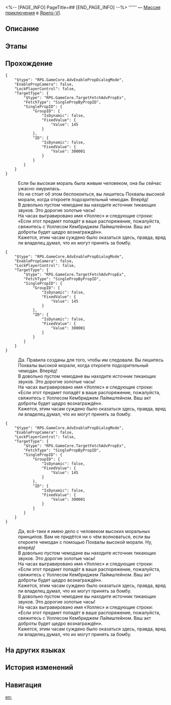 <%-- [PAGE_INFO]
PageTitle=##
[END_PAGE_INFO] --%>
{{Дополнить|Диалоги.}}
{{Миссия Инфобокс
|id              = 4040106
|Название        = 
|Изображение     = Миссия .png
|Тип             = Миссия приключения
|Событие         = 
|Глава           = 
|Условия         = Завершена [[Миссия Освоения]] «[[Неисчезающие тени]]»
|Персонажи       = Первопроходец
|СтартЛокация    = [[Ярило-VI]] — [[Административный район]]
|Мир             = Ярило-VI
|Предыдущая      = 
|Следующая       = 
|Награды         = Журнал приключений*2; Щиты*20
}}
'''''' — [[Миссия приключения]] в [[Ярило-VI]].

==Описание==
{{Описание|<!--официальное описание из Перекрёстка судеб-->}}

==Этапы==


==Прохождение==
{{Дополнить}}
<pre>{
	"$type": "RPG.GameCore.AdvEnablePropDialogMode",
	"EnablePropCamera": false,
	"LockPlayerControl": false,
	"TargetType": {
		"$type": "RPG.GameCore.TargetFetchAdvPropEx",
		"FetchType": "SinglePropByPropID",
		"SinglePropID": {
			"GroupID": {
				"IsDynamic": false,
				"FixedValue": {
					"Value": 145
				}
			},
			"ID": {
				"IsDynamic": false,
				"FixedValue": {
					"Value": 300001
				}
			}
		}
	}
}</pre>
:Если бы высокая мораль была живым человеком, она бы сейчас ужасно хмурилась.
:Но не стоит об этом беспокоиться, вы лишитесь Похвалы высокой морали, когда откроете подозрительный чемодан. Вперёд!
:<!--1-second delay-->
:В довольно пустом чемодане вы находите источник тикающих звуков. Это дорогие золотые часы!
:На часах выгравировано имя «Уоллес» и следующие строки: «Если этот предмет попадёт в ваше распоряжение, пожалуйста, свяжитесь с Уоллесом Кембриджем Лаймштейном. Ваш акт доброты будет щедро вознаграждён».
:Кажется, этим часам суждено было оказаться здесь, правда, вряд ли владелец думал, что их могут принять за бомбу.
:<!--1-second delay-->
<pre>{
	"$type": "RPG.GameCore.AdvEnablePropDialogMode",
	"EnablePropCamera": false,
	"LockPlayerControl": false,
	"TargetType": {
		"$type": "RPG.GameCore.TargetFetchAdvPropEx",
		"FetchType": "SinglePropByPropID",
		"SinglePropID": {
			"GroupID": {
				"IsDynamic": false,
				"FixedValue": {
					"Value": 145
				}
			},
			"ID": {
				"IsDynamic": false,
				"FixedValue": {
					"Value": 300001
				}
			}
		}
	}
}</pre>
:Да. Правила созданы для того, чтобы им следовали. Вы лишитесь Похвалы высокой морали, когда откроете подозрительный чемодан. Вперёд!
:<!--1-second delay-->
:В довольно пустом чемодане вы находите источник тикающих звуков. Это дорогие золотые часы!
:На часах выгравировано имя «Уоллес» и следующие строки: «Если этот предмет попадёт в ваше распоряжение, пожалуйста, свяжитесь с Уоллесом Кембриджем Лаймштейном. Ваш акт доброты будет щедро вознаграждён».
:Кажется, этим часам суждено было оказаться здесь, правда, вряд ли владелец думал, что их могут принять за бомбу.
:<!--1-second delay-->
<pre>{
	"$type": "RPG.GameCore.AdvEnablePropDialogMode",
	"EnablePropCamera": false,
	"LockPlayerControl": false,
	"TargetType": {
		"$type": "RPG.GameCore.TargetFetchAdvPropEx",
		"FetchType": "SinglePropByPropID",
		"SinglePropID": {
			"GroupID": {
				"IsDynamic": false,
				"FixedValue": {
					"Value": 145
				}
			},
			"ID": {
				"IsDynamic": false,
				"FixedValue": {
					"Value": 300001
				}
			}
		}
	}
}</pre>
:Да, всё-таки я имею дело с человеком высоких моральных принципов. Вам не придётся ни о чём волноваться, если вы откроете чемодан с помощью Похвалы высокой морали. Ну, вперёд!
:<!--1-second delay-->
:В довольно пустом чемодане вы находите источник тикающих звуков. Это дорогие золотые часы!
:На часах выгравировано имя «Уоллес» и следующие строки: «Если этот предмет попадёт в ваше распоряжение, пожалуйста, свяжитесь с Уоллесом Кембриджем Лаймштейном. Ваш акт доброты будет щедро вознаграждён».
:Кажется, этим часам суждено было оказаться здесь, правда, вряд ли владелец думал, что их могут принять за бомбу.
:<!--1-second delay-->
:В довольно пустом чемодане вы находите источник тикающих звуков. Это дорогие золотые часы!
:На часах выгравировано имя «Уоллес» и следующие строки: «Если этот предмет попадёт в ваше распоряжение, пожалуйста, свяжитесь с Уоллесом Кембриджем Лаймштейном. Ваш акт доброты будет щедро вознаграждён».
:Кажется, этим часам суждено было оказаться здесь, правда, вряд ли владелец думал, что их могут принять за бомбу.
:<!--1-second delay-->
{{Диалог Конец}}

==На других языках==
{{На других языках
|en   = 
|zhs  = 
|zht  = 
|ja   = 
|ko   = 
|es   = 
|fr   = 
|ru   = 
|th   = 
|vi   = 
|de   = 
|id   = 
|pt   = 
}}

==История изменений==
{{История изменений|3.5}}

==Навигация==
{{Миссия приключения Навбокс|Глава }}

[[en:]]
